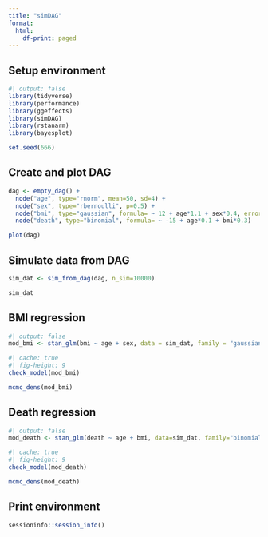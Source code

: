 ```yaml
---
title: "simDAG"
format:
  html:
    df-print: paged
---
```


## Setup environment

```r
#| output: false
library(tidyverse)
library(performance)
library(ggeffects)
library(simDAG)
library(rstanarm)
library(bayesplot)

set.seed(666)
```

## Create and plot DAG

```r
dag <- empty_dag() +
  node("age", type="rnorm", mean=50, sd=4) +
  node("sex", type="rbernoulli", p=0.5) +
  node("bmi", type="gaussian", formula= ~ 12 + age*1.1 + sex*0.4, error=2) +
  node("death", type="binomial", formula= ~ -15 + age*0.1 + bmi*0.3)
```

```r
plot(dag)
```

## Simulate data from DAG

```r
sim_dat <- sim_from_dag(dag, n_sim=10000)
```

```r
sim_dat
```

## BMI regression

```r
#| output: false
mod_bmi <- stan_glm(bmi ~ age + sex, data = sim_dat, family = "gaussian")
```

```r
#| cache: true
#| fig-height: 9
check_model(mod_bmi)
```

```r
mcmc_dens(mod_bmi)
```


## Death regression

```r
#| output: false
mod_death <- stan_glm(death ~ age + bmi, data=sim_dat, family="binomial")
```

```r
#| cache: true
#| fig-height: 9
check_model(mod_death)
```


```r
mcmc_dens(mod_death)
```

## Print environment

```r
sessioninfo::session_info()
```
